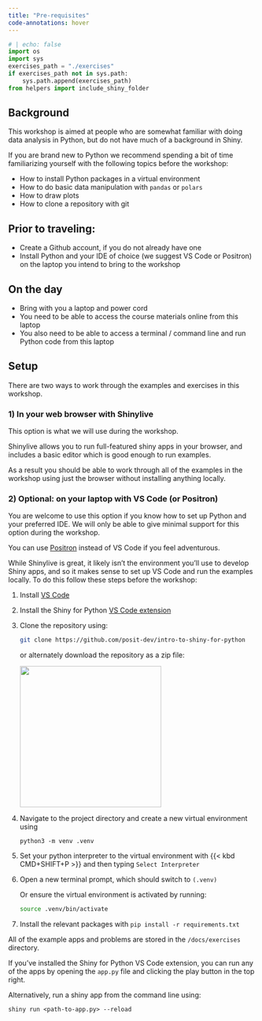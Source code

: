 ```yaml
---
title: "Pre-requisites"
code-annotations: hover
---
```


```python
# | echo: false
import os
import sys
exercises_path = "./exercises"
if exercises_path not in sys.path:
    sys.path.append(exercises_path)
from helpers import include_shiny_folder
```


## Background

This workshop is aimed at people who are somewhat familiar with doing data analysis in Python, but do not have much of a background in Shiny. 

If you are brand new to Python we recommend spending a bit of time familiarizing yourself with the following topics before the workshop: 

- How to install Python packages in a virtual environment 
- How to do basic data manipulation with `pandas` or `polars`
- How to draw plots 
- How to clone a repository with git

## Prior to traveling:

- Create a Github account, if you do not already have one
- Install Python and your IDE of choice (we suggest VS Code or Positron) on the laptop you intend to bring to the workshop

## On the day

- Bring with you a laptop and power cord
- You need to be able to access the course materials online from this laptop
- You also need to be able to access a terminal / command line and run Python code from this laptop



## Setup

There are two ways to work through the examples and exercises in this workshop.

### 1) In your web browser with Shinylive

::: {.callout-note}
This option is what we will use during the workshop.
:::

Shinylive allows you to run full-featured shiny apps in your browser, and includes a basic editor which is good enough to run examples. 

As a result you should be able to work through all of the examples in the workshop using just the browser without installing anything locally.

### 2) Optional: on your laptop with VS Code (or Positron)

::: {.callout-note}
You are welcome to use this option if you know how to set up Python and your preferred IDE.  We will only be able to give minimal support for this option during the workshop.

You can use [Positron](https://github.com/posit-dev/positron) instead of VS Code if you feel adventurous.
:::

While Shinylive is great, it likely isn't the environment you'll use to develop Shiny apps, and so it makes sense to set up VS Code and run the examples locally. To do this follow these steps before the workshop:

1.  Install [VS Code](https://code.visualstudio.com/)

1.  Install the Shiny for Python [VS Code extension](https://marketplace.visualstudio.com/items?itemName=posit.shiny-python)

1.  Clone the repository using:

    ``` sh
    git clone https://github.com/posit-dev/intro-to-shiny-for-python
    ```
    
    or alternately download the repository as a zip file: 

    ![](../images/git-download-button.png){width="287"}

1.  Navigate to the project directory and create a new virtual environment using

    ```.python
    python3 -m venv .venv
    ```

1.  Set your python interpreter to the virtual environment with {{< kbd CMD+SHIFT+P >}} and then typing `Select Interpreter`

1.  Open a new terminal prompt, which should switch to `(.venv)`

    Or ensure the virtual environment is activated by running:

    ``` sh
    source .venv/bin/activate
    ```

1.  Install the relevant packages with `pip install -r requirements.txt`

All of the example apps and problems are stored in the `/docs/exercises` directory. 

If you've installed the Shiny for Python VS Code extension, you can run any of the apps by opening the `app.py` file and clicking the play button in the top right.

Alternatively, run a shiny app from the command line using:

```.python
shiny run <path-to-app.py> --reload
```